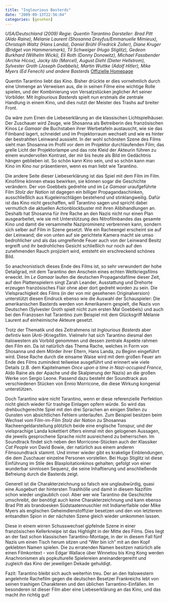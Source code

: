 ```yaml
---
title: "Inglourious Basterds"
date: "2009-09-13T22:56:04"
categories: [gesehen]
---
```


*USA/Deutschland (2009)
Regie: Quentin Tarantino
Darsteller: Brad Pitt (Aldo Raine), Mélanie Laurent (Shosanna Dreyfus/Emmanuelle Mimieux), Christoph Waltz (Hans Landa), Daniel Brühl (Fredrick Zoller), Diane Kruger (Bridget von Hammersmark), Til Schweiger (Hugo Stiglitz), Gedeon Burkhard (Wilhelm Wicki), Eli Roth (Donny Donowitz), Michael Fassbender (Archie Hicox), Jacky Ido (Marcel), August Diehl (Dieter Hellstrom), Sylvester Groth (Joseph Goebbels), Martin Wuttke (Adolf Hitler), Mike Myers (Ed Fenech) und andere Basterds*
[Offizielle Homepage](http://movies.universal-pictures-international-germany.de/inglouriousbasterds/)

Quentin Tarantino liebt das Kino. Bisher drückte er dies vornehmlich durch eine Unmenge an Verweisen aus, die in seinen Filme eine wichtige Rolle spielen, und der Kombinierung von Versatzstücken jeglicher Art seiner Vorbilder. Mit *Inglourious Basterds* spielt nun erstmals die zentrale Handlung in einem Kino, und dies nutzt der Meister des Trashs auf breiter Front.

Da wäre zum Einen die Liebeserklärung an die klassischen Lichtspielhäuser. Der Zuschauer wird Zeuge, wie Shosanna als Betreiberin des französischen Kinos *Le Gamaar* die Buchstaben ihrer Werbetafeln austauscht, wie sie das Filmband lagert, schneidet und im Projektorraum wechselt und wie es hinter der bestrahlten Leinwand aussieht. In der wohl schönsten Szene des Films sieht man Shosanna im Profil vor dem im Projektor durchlaufenden Film; das grelle Licht der Projektorlampe und das rote Kleid der Akteurin führen zu einem wundervollen Kontrast, der mir bis heute als Bild im Gedächtnis hängen geblieben ist. So schön kann Kino sein, und so schön kann man Kino im Kino nur präsentieren, wenn es man liebt wie Tarantino.

Die andere Seite dieser Liebeserklärung ist das Spiel mit dem Film im Film. Kinofilme können etwas bewirken, sie können sogar die Geschichte verändern. Der von Goebbels gedrehte und im *Le Gamaar* uraufgeführte Film *Stolz der Nation* ist dagegen ein billiger Propagandaschinken, ausschließlich aus Kugeleinschlägen bestehend und stinklangweilig. Dafür ist das Kino nicht geschaffen, will Tarantino sagen und spricht dabei vermutlich die aktuellen Actionblockbuster mit ihren Alibihandlungen an. Deshalb hat Shosanna für ihre Rache an den Nazis nicht nur einen Plan ausgearbeitet, wie sie mit Unterstützung des Nitrofilmbandes das gesamte Kino und damit die versammelte Naziprominenz verbrennen kann, sondern sich selber auf Film in Szene gesetzt. Wie ein Racheengel erscheint sie auf der Leinwand; die von unten auf sie gerichtete Kamera macht sie umso bedrohlicher und als das umgreifende Feuer auch von der Leinwand Besitz ergreift und ihr bedrohliches Gesicht schließlich nur noch auf den zunehmenden Rauch projiziert wird, entsteht ein erschreckend schönes Bild.

So anachronistisch dieses Ende des Films ist, so sehr verwundert der hohe Detailgrad, mit dem Tarantino den Anschein eines echten Weltkriegsfilms erweckt. Im *Le Gamaar* laufen die deutschen Propagandafilme dieser Zeit, auf den Plattenspielern singt Zarah Leander, Ausstattung und Drehorte erzeugen französisches Flair ohne aber dort gedreht worden zu sein. Die Vielsprachigkeit des Films (in der von mir gesehenen Originalversion) unterstützt diesen Eindruck ebenso wie die Auswahl der Schauspieler: Die amerikanischen Basterds werden von Amerikanern gespielt, die Nazis von Deutschen (Sylvester Groth spielt nicht zum ersten Mal Goebbels) und auch bei den Franzosen hat Tarantino zum Beispiel mit dem Glücksgriff Mélanie Laurent auf einheimische Akteure gesetzt.

Trotz der Thematik und des Zeitrahmens ist *Inglourious Basterds* aber defintiv kein (Anti-)Kriegsfilm. Vielmehr hat sich Tarantino diesmal den Italowestern als Vorbild genommen und dessen zentrale Aspekte rahmen den Film ein. Da ist natürlich das Thema Rache, welches in Form von Shosanna und dem Mörder ihrer Eltern, Hans Landa, zu Beginn eingeführt wird. Diese Rache durch die einsame Waise wird mit dem großen Feuer am Ende des Films zumindest teilweise ausgeführt und erinnert wie viele Details (z.B. dem Kapitelnamen *Once upon a time in Nazi-occupied France*, Aldo Raine als der Apache und die Skalpierung der Nazis) an die großen Werke von Sergio Leone. Passend dazu besteht der Soundtrack aus verschiedenen Stücken von Ennio Morricone, die diese Wirkung kongenial unterstützen.

Doch Tarantino wäre nicht Tarantino, wenn er diese referenzielle Perfektion nicht gleich wieder für trashige Einlagen opfern würde. So wird das drehbuchgerechte Spiel mit den drei Sprachen an einigen Stellen zu Gunsten von absichtlichen Fehlern unterlaufen. Zum Beispiel besitzen beim Wechsel vom Film-im-Film *Stolz der Nation* zu Shosannas Racheengeldarstellung plötzlich beide eine englische Tonspur, und der vielsprachige Landa kokettiert öfters einmal mit den gelogenen Aussagen, die jeweils gesprochene Sprache nicht ausreichend zu beherrschen. Im Soundtrack findet sich neben den Morricone-Stücken auch der Klassiker *Cat People* von David Bowie, der natürlich aus einem anderen Filmsoundtrack stammt. Und immer wieder gibt es krakelige Einblendungen, die dem Zuschauer einzelne Personen vorstellen. Bei Hugo Stiglitz ist diese Einführung im Stile des Blaxploitationkinos gehalten; gefolgt von einer wunderbar sinnlosen Sequenz, die seine Inhaftierung und anschließende Befreiung durch die Basterds zeigt.

Generell ist die Charakterzeichnung so falsch wie unglaubwürdig, quasi eine Ausgeburt der hintersten Trashhölle und damit in diesem Nazifilm schon wieder unglaublich cool. Aber wer wie Tarantino die Geschichte umschreibt, der benötigt auch keine Charakterzeichnung und kann ebenso Brad Pitt als brandoesken Südstaatennuschler mit Indianerfaible oder Mike Myers als englischen Geheimdienstoffizier besetzen und den von letzterem entsandten Spion in der nächsten Szene gleich wieder umkommen lassen.

Diese in einem wirren Schusswechsel gipfelnde Szene in einer französischen Kellerkneipe ist das Highlight in der Mitte des Films. Dies liegt an der fast schon klassischen Tarantino-Montage, in der in diesem Fall fünf Nazis um einen Tisch herum sitzen und "Wer bin ich" mit an den Kopf geklebten Namen spielen. Die zu erratenden Namen besitzen natürlich alle einen Filmkontext - von Edgar Wallace über Winnetou bis King Kong werden Anachronismen als popkulturelle Spielereien aneinandergereiht und zugleich das Kino der jeweiligen Dekade gehuldigt.

Fazit: Tarantino bleibt sich auch weiterhin treu. Der an den Italowestern angelehnte Rachefilm gegen die deutschen Besetzer Frankreichs lebt von seinen trashigen Charakteren und den üblichen Tarrantino-Einfällen. Im besonderen ist dieser Film aber eine Liebeserklärung an das Kino, und das macht ihn richtig gut!
